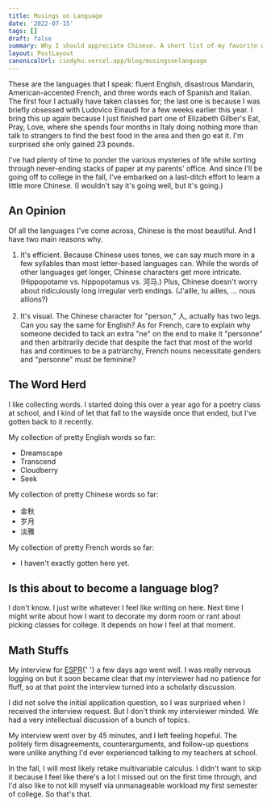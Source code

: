 ```yaml
---
title: Musings on Language
date: '2022-07-15'
tags: []
draft: false
summary: Why I should appreciate Chinese. A short list of my favorite words in various languages. And more math stuff.
layout: PostLayout
canonicalUrl: cindyhu.vercel.app/blog/musingsonlanguage
---
```


These are the languages that I speak: fluent English, disastrous Mandarin, American-accented French, and three words each of Spanish and Italian. The first four I actually have taken classes for; the last one is because I was briefly obsessed with Ludovico Einaudi for a few weeks earlier this year. I bring this up again because I just finished part one of Elizabeth Gilber's Eat, Pray, Love, where she spends four months in Italy doing nothing more than talk to strangers to find the best food in the area and then go eat it. I'm surprised she only gained 23 pounds.

I've had plenty of time to ponder the various mysteries of life while sorting through never-ending stacks of paper at my parents' office. And since I'll be going off to college in the fall, I've embarked on a last-ditch effort to learn a little more Chinese. (I wouldn't say it's going well, but it's going.)

## An Opinion

Of all the languages I've come across, Chinese is the most beautiful. And I have two main reasons why.

1. It's efficient. Because Chinese uses tones, we can say much more in a few syllables than most letter-based languages can. While the words of other languages get longer, Chinese characters get more intricate. (Hippopotame vs. hippopotamus vs. 河马.) Plus, Chinese doesn't worry about ridiculously long irregular verb endings. (J'aille, tu ailles, ... nous allions?)

2. It's visual. The Chinese character for "person," 人, actually has two legs. Can you say the same for English? As for French, care to explain why someone decided to tack an extra "ne" on the end to make it "personne" and then arbitrarily decide that despite the fact that most of the world has and continues to be a patriarchy, French nouns necessitate genders and "personne" must be feminine?

## The Word Herd

I like collecting words. I started doing this over a year ago for a poetry class at school, and I kind of let that fall to the wayside once that ended, but I've gotten back to it recently.

My collection of pretty English words so far:

- Dreamscape
- Transcend
- Cloudberry
- Seek

My collection of pretty Chinese words so far:

- 金秋
- 岁月
- 淡雅

My collection of pretty French words so far:

- I haven't exactly gotten here yet.

## Is this about to become a language blog?

I don't know. I just write whatever I feel like writing on here. Next time I might write about how I want to decorate my dorm room or rant about picking classes for college. It depends on how I feel at that moment.

## Math Stuffs

My interview for <a href="https://espr-camp.org/" target="_blank" rel="nonreferrer noreferrer">ESPR</a>{' '} a few days ago went well. I was really nervous logging on but it soon became clear that my interviewer had no patience for fluff, so at that point the interview turned into a scholarly discussion.

I did not solve the initial application question, so I was surprised when I received the interview request. But I don't think my interviewer minded. We had a very intellectual discussion of a bunch of topics.

My interview went over by 45 minutes, and I left feeling hopeful. The politely firm disagreements, counterarguments, and follow-up questions were unlike anything I'd ever experienced talking to my teachers at school.

In the fall, I will most likely retake multivariable calculus. I didn't want to skip it because I feel like there's a lot I missed out on the first time through, and I'd also like to not kill myself via unmanageable workload my first semester of college. So that's that.
